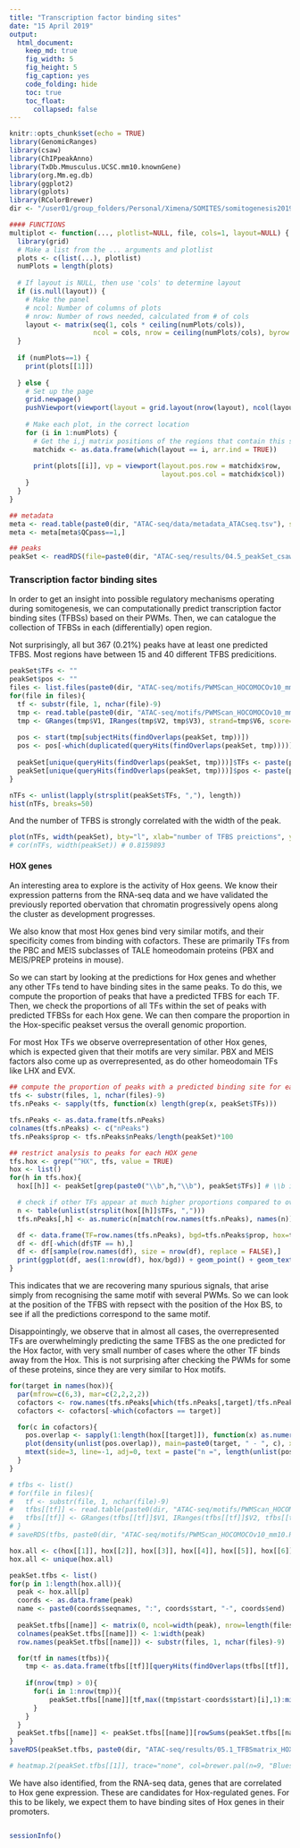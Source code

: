 ```yaml
---
title: "Transcription factor binding sites"
date: "15 April 2019"
output:
  html_document:
    keep_md: true
    fig_width: 5
    fig_height: 5
    fig_caption: yes
    code_folding: hide
    toc: true
    toc_float: 
      collapsed: false
---
```


```r
knitr::opts_chunk$set(echo = TRUE)
library(GenomicRanges)
library(csaw)
library(ChIPpeakAnno)
library(TxDb.Mmusculus.UCSC.mm10.knownGene)
library(org.Mm.eg.db)
library(ggplot2)
library(gplots)
library(RColorBrewer)
dir <- "/user01/group_folders/Personal/Ximena/SOMITES/somitogenesis2019/"

#### FUNCTIONS
multiplot <- function(..., plotlist=NULL, file, cols=1, layout=NULL) {
  library(grid)
  # Make a list from the ... arguments and plotlist
  plots <- c(list(...), plotlist)
  numPlots = length(plots)
  
  # If layout is NULL, then use 'cols' to determine layout
  if (is.null(layout)) {
    # Make the panel
    # ncol: Number of columns of plots
    # nrow: Number of rows needed, calculated from # of cols
    layout <- matrix(seq(1, cols * ceiling(numPlots/cols)),
                     ncol = cols, nrow = ceiling(numPlots/cols), byrow = TRUE)
  }
  
  if (numPlots==1) {
    print(plots[[1]])
    
  } else {
    # Set up the page
    grid.newpage()
    pushViewport(viewport(layout = grid.layout(nrow(layout), ncol(layout))))
    
    # Make each plot, in the correct location
    for (i in 1:numPlots) {
      # Get the i,j matrix positions of the regions that contain this subplot
      matchidx <- as.data.frame(which(layout == i, arr.ind = TRUE))
      
      print(plots[[i]], vp = viewport(layout.pos.row = matchidx$row,
                                      layout.pos.col = matchidx$col))
    }
  }
}
```

```r
## metadata
meta <- read.table(paste0(dir, "ATAC-seq/data/metadata_ATACseq.tsv"), stringsAsFactors = FALSE, header = TRUE)
meta <- meta[meta$QCpass==1,]

## peaks
peakSet <- readRDS(file=paste0(dir, "ATAC-seq/results/04.5_peakSet_csawMerged_geneAnn.Rds"))
```

### Transcription factor binding sites

In order to get an insight into possible regulatory mechanisms operating during somitogenesis, we can computationally predict transcription factor binding sites (TFBSs) based on their PWMs. Then, we can catalogue the collection of TFBSs in each (differentially) open region.

Not surprisingly, all but 367 (0.21%) peaks have at least one predicted TFBS. Most regions have between 15 and 40 different TFBS predicitions.

```r
peakSet$TFs <- ""
peakSet$pos <- ""
files <- list.files(paste0(dir, "ATAC-seq/motifs/PWMScan_HOCOMOCOv10_mm10/"))
for(file in files){
  tf <- substr(file, 1, nchar(file)-9)
  tmp <- read.table(paste0(dir, "ATAC-seq/motifs/PWMScan_HOCOMOCOv10_mm10/", file))
  tmp <- GRanges(tmp$V1, IRanges(tmp$V2, tmp$V3), strand=tmp$V6, score=tmp$V5, motif=tmp$V4)
  
  pos <- start(tmp[subjectHits(findOverlaps(peakSet, tmp))])
  pos <- pos[-which(duplicated(queryHits(findOverlaps(peakSet, tmp))))] # when there are several BS for the same TF keep the first
  
  peakSet[unique(queryHits(findOverlaps(peakSet, tmp)))]$TFs <- paste(peakSet[unique(queryHits(findOverlaps(peakSet, tmp)))]$TFs, tf, sep=",")
  peakSet[unique(queryHits(findOverlaps(peakSet, tmp)))]$pos <- paste(peakSet[unique(queryHits(findOverlaps(peakSet, tmp)))]$pos, pos, sep=",")
}

nTFs <- unlist(lapply(strsplit(peakSet$TFs, ","), length))
hist(nTFs, breaks=50)
```

And the number of TFBS is strongly correlated with the width of the peak.

```r
plot(nTFs, width(peakSet), bty="l", xlab="number of TFBS preictions", ylab="width of peak (bp)")
# cor(nTFs, width(peakSet)) # 0.8159893
```

#### HOX genes

An interesting area to explore is the activity of Hox geens. We know their expression patterns from the RNA-seq data and we have validated the previously reported obervation that chromatin progressively opens along the cluster as development progresses. 

We also know that most Hox genes bind very similar motifs, and their specificity comes from binding with cofactors. These are primarily TFs from the PBC and MEIS subclasses of TALE homeodomain proteins (PBX and MEIS/PREP proteins in mouse). 

So we can start by looking at the predictions for Hox genes and whether any other TFs tend to have binding sites in the same peaks. To do this, we compute the proportion of peaks that have a predicted TFBS for each TF. Then, we check the proportions of all TFs within the set of peaks with predicted TFBSs for each Hox gene. We can then compare the proportion in the Hox-specific peakset versus the overall genomic proportion.

For most Hox TFs we observe overrepresentation of other Hox genes, which is expected given that their motifs are very similar. PBX and MEIS factors also come up as overrepresented, as do other homeodomain TFs like LHX and EVX.

```r
## compute the proportion of peaks with a predicted binding site for each TF
tfs <- substr(files, 1, nchar(files)-9)
tfs.nPeaks <- sapply(tfs, function(x) length(grep(x, peakSet$TFs)))

tfs.nPeaks <- as.data.frame(tfs.nPeaks)
colnames(tfs.nPeaks) <- c("nPeaks")
tfs.nPeaks$prop <- tfs.nPeaks$nPeaks/length(peakSet)*100

## restrict analysis to peaks for each HOX gene
tfs.hox <- grep("^HX", tfs, value = TRUE)
hox <- list()
for(h in tfs.hox){
  hox[[h]] <- peakSet[grep(paste0("\\b",h,"\\b"), peakSet$TFs)] # \\b is the word boundary to avoid grepping HXA10/11/13 when grepping HOXA1

  # check if other TFs appear at much higher proportions compared to overall genome level
  n <- table(unlist(strsplit(hox[[h]]$TFs, ",")))
  tfs.nPeaks[,h] <- as.numeric(n[match(row.names(tfs.nPeaks), names(n))]/length(hox[[h]])*100)

  df <- data.frame(TF=row.names(tfs.nPeaks), bgd=tfs.nPeaks$prop, hox=tfs.nPeaks[,h], stringsAsFactors = FALSE)
  df <- df[-which(df$TF == h),]
  df <- df[sample(row.names(df), size = nrow(df), replace = FALSE),]
  print(ggplot(df, aes(1:nrow(df), hox/bgd)) + geom_point() + geom_text(aes(label=ifelse(df$hox/df$bgd > 3, df$TF, '')), nudge_x = 30, size=3) + ggtitle(h))
}
```

This indicates that we are recovering many spurious signals, that arise simply from recognising the same motif with several PWMs. So we can look at the position of the TFBS with repsect with the position of the Hox BS, to see if all the predictions correspond to the same motif.

Disappointingly, we observe that in almost all cases, the overrepresented TFs are overwhelmingly predicting the same TFBS as the one predicted for the Hox factor, with very small number of cases where the other TF binds away from the Hox. This is not surprising after checking the PWMs for some of these proteins, since they are very similar to Hox motifs. 

```r
for(target in names(hox)){
  par(mfrow=c(6,3), mar=c(2,2,2,2))
  cofactors <- row.names(tfs.nPeaks[which(tfs.nPeaks[,target]/tfs.nPeaks$prop > 3),])
  cofactors <- cofactors[-which(cofactors == target)]

  for(c in cofactors){
    pos.overlap <- sapply(1:length(hox[[target]]), function(x) as.numeric(unlist(strsplit(hox[[target]]$pos[x], ","))[grep(target, unlist(strsplit(hox[[target]]$TFs[x], ",")))]) - as.numeric(unlist(strsplit(hox[[target]]$pos[x], ","))[grep(c, unlist(strsplit(hox[[target]]$TFs[x], ",")))]))
    plot(density(unlist(pos.overlap)), main=paste0(target, " - ", c), xlab="", bty="l")
    mtext(side=3, line=-1, adj=0, text = paste("n =", length(unlist(pos.overlap))))
  }
}
```

```r
# tfbs <- list()
# for(file in files){
#   tf <- substr(file, 1, nchar(file)-9)
#   tfbs[[tf]] <- read.table(paste0(dir, "ATAC-seq/motifs/PWMScan_HOCOMOCOv10_mm10/", file))
#   tfbs[[tf]] <- GRanges(tfbs[[tf]]$V1, IRanges(tfbs[[tf]]$V2, tfbs[[tf]]$V3), strand=tfbs[[tf]]$V6, score=tfbs[[tf]]$V5, motif=tfbs[[tf]]$V4)
# }
# saveRDS(tfbs, paste0(dir, "ATAC-seq/motifs/PWMScan_HOCOMOCOv10_mm10.Rds"))

hox.all <- c(hox[[1]], hox[[2]], hox[[3]], hox[[4]], hox[[5]], hox[[6]], hox[[7]], hox[[8]], hox[[9]], hox[[10]], hox[[11]], hox[[12]], hox[[13]], hox[[14]], hox[[15]], hox[[16]])
hox.all <- unique(hox.all)

peakSet.tfbs <- list()
for(p in 1:length(hox.all)){
  peak <- hox.all[p]
  coords <- as.data.frame(peak)
  name <- paste0(coords$seqnames, ":", coords$start, "-", coords$end)
  
  peakSet.tfbs[[name]] <- matrix(0, ncol=width(peak), nrow=length(files))
  colnames(peakSet.tfbs[[name]]) <- 1:width(peak)
  row.names(peakSet.tfbs[[name]]) <- substr(files, 1, nchar(files)-9)

  for(tf in names(tfbs)){
    tmp <- as.data.frame(tfbs[[tf]][queryHits(findOverlaps(tfbs[[tf]], peak))])
  
    if(nrow(tmp) > 0){
      for(i in 1:nrow(tmp)){
          peakSet.tfbs[[name]][tf,max((tmp$start-coords$start)[i],1):min((tmp$end-coords$start)[i], width(peak))] <- peakSet.tfbs[[name]][tf,max((tmp$start-coords$start)[i],1):min((tmp$end-coords$start)[i], width(peak))]+1
      }
    }
  }
  peakSet.tfbs[[name]] <- peakSet.tfbs[[name]][rowSums(peakSet.tfbs[[name]])>0,]
}
saveRDS(peakSet.tfbs, paste0(dir, "ATAC-seq/results/05.1_TFBSmatrix_HOXpeaks.Rds"))

# heatmap.2(peakSet.tfbs[[1]], trace="none", col=brewer.pal(n=9, "Blues"), Colv = FALSE, dendrogram = "row")
```



We have also identified, from the RNA-seq data, genes that are correlated to Hox gene expression. These are candidates for Hox-regulated genes. For this to be likely, we expect them to have binding sites of Hox genes in their promoters.

```r



```











```r
sessionInfo()
```

